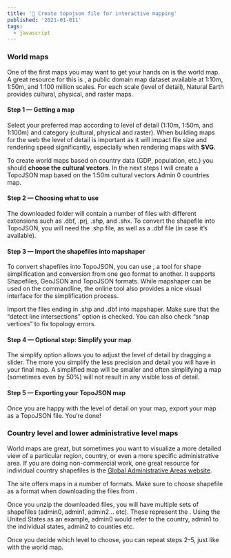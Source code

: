 ```yaml
---
title: '🗾 Create topojson file for interactive mapping'
published: '2021-01-011'
tags:
  - javascript
---
```



<ExternalLink href="https://medium0.com/hackernoon/how-to-convert-and-prepare-topojson-files-for-interactive-mapping-with-d3-499cf0ced5f" title="Original post" />

### World maps
One of the first maps you may want to get your hands on is the world map. A great resource for this is <ExternalLink href="http://www.naturalearthdata.com/downloads" title="Natural Earth" />, a public domain map dataset available at 1:10m, 1:50m, and 1:100 million scales. For each scale (level of detail), Natural Earth provides cultural, physical, and raster maps.

#### Step 1 — Getting a map
Select your preferred map according to level of detail (1:10m, 1:50m, and 1:100m) and category (cultural, physical and raster). When building maps for the web the level of detail is important as it will impact file size and rendering speed significantly, especially when rendering maps with **SVG**.

To create world maps based on country data (GDP, population, etc.) you should **choose the cultural vectors**. In the next steps I will create a TopoJSON map based on the 1:50m cultural vectors Admin 0 countries map.

#### Step 2 — Choosing what to use
The downloaded folder will contain a number of files with different extensions such as .dbf, .prj, .shp, and .shx. To convert the shapefile into TopoJSON, you will need the .shp file, as well as a .dbf file (in case it’s available).

#### Step 3 — Import the shapefiles into mapshaper
To convert shapefiles into TopoJSON, you can use <ExternalLink href="https://mapshaper.org/" title="mapshaper" />, a tool for shape simplification and conversion from one geo format to another. It supports Shapefiles, GeoJSON and TopoJSON formats. While mapshaper can be used on the commandline, the online tool also provides a nice visual interface for the simplification process.

Import the files ending in .shp and .dbf into mapshaper. Make sure that the “detect line intersections” option is checked. You can also check “snap vertices” to fix topology errors.

#### Step 4 — Optional step: Simplify your map
The simplify option allows you to adjust the level of detail by dragging a slider. The more you simplify the less precision and detail you will have in your final map. A simplified map will be smaller and often simplifying a map (sometimes even by 50%) will not result in any visible loss of detail.

#### Step 5 — Exporting your TopoJSON map
Once you are happy with the level of detail on your map, export your map as a TopoJSON file. You’re done!

### Country level and lower administrative level maps

World maps are great, but sometimes you want to visualize a more detailed view of a particular region, country, or even a more specific administrative area. If you are doing non-commercial work, one great resource for individual country shapefiles is the [Global Administrative Areas website](https://gadm.org/download_country_v3.html).

The site offers maps in a number of formats. Make sure to choose shapefile as a format when downloading the files from <ExternalLink href="https://gadm.org/download_country_v3.html" title="here" />.

Once you unzip the downloaded files, you will have multiple sets of shapefiles (admin0, admin1, admin2… etc). These represent the <ExternalLink href="https://en.wikipedia.org/wiki/Administrative_division" title="different administrative divisions" />. Using the United States as an example, admin0 would refer to the country, admin1 to the individual states, admin2 to counties etc.

Once you decide which level to choose, you can repeat steps 2–5, just like with the world map.

